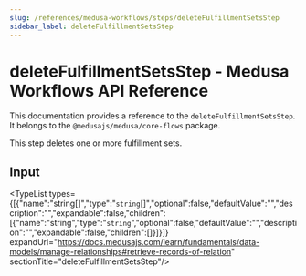 ```yaml
---
slug: /references/medusa-workflows/steps/deleteFulfillmentSetsStep
sidebar_label: deleteFulfillmentSetsStep
---
```



# deleteFulfillmentSetsStep - Medusa Workflows API Reference

This documentation provides a reference to the `deleteFulfillmentSetsStep`. It belongs to the `@medusajs/medusa/core-flows` package.

This step deletes one or more fulfillment sets.

## Input

<TypeList types={[{"name":"string[]","type":"`string`[]","optional":false,"defaultValue":"","description":"","expandable":false,"children":[{"name":"string","type":"`string`","optional":false,"defaultValue":"","description":"","expandable":false,"children":[]}]}]} expandUrl="https://docs.medusajs.com/learn/fundamentals/data-models/manage-relationships#retrieve-records-of-relation" sectionTitle="deleteFulfillmentSetsStep"/>
